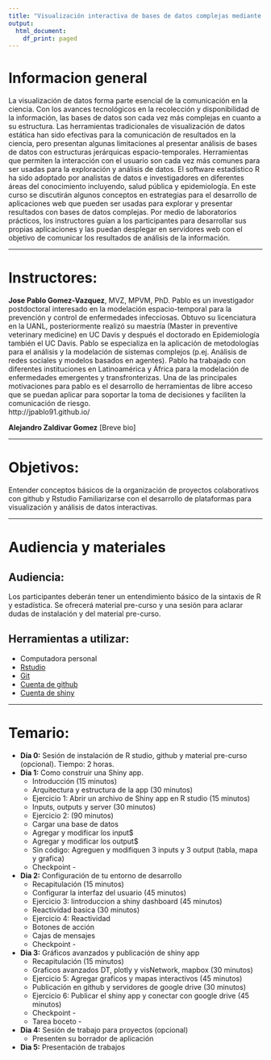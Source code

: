 ```yaml
---
title: "Visualización interactiva de bases de datos complejas mediante la plataforma Shiny"
output:
  html_document:
    df_print: paged
---
```



# Informacion general


 La visualización de datos forma parte esencial de la comunicación en la ciencia. Con los avances tecnológicos en la recolección y disponibilidad de la información, las bases de datos son cada vez más complejas en cuanto a su estructura. Las herramientas tradicionales de visualización de datos estática han sido efectivas para la comunicación de resultados en la ciencia, pero presentan algunas limitaciones al presentar  análisis de bases de datos con estructuras jerárquicas espacio-temporales. Herramientas que permiten la interacción con el usuario son cada vez más comunes para ser usadas para la exploración y análisis de datos. El software estadístico R ha sido adoptado por analistas de datos e investigadores en diferentes áreas del conocimiento incluyendo, salud pública y epidemiología. En este curso se discutirán algunos conceptos en estrategias para el desarrollo de aplicaciones web que pueden ser usadas para explorar y presentar resultados con bases de datos complejas. Por medio de laboratorios prácticos, los instructores guían a los participantes para desarrollar sus propias aplicaciones y las puedan desplegar en servidores web con el objetivo de comunicar los resultados de análisis de la información.

 ------------


# Instructores:

**Jose Pablo Gomez-Vazquez**, MVZ, MPVM, PhD. Pablo es un investigador postdoctoral interesado en la modelación espacio-temporal para la prevención y control de enfermedades infecciosas. Obtuvo su licenciatura en la UANL, posteriormente realizó su maestría (Master in preventive veterinary medicine) en UC Davis y después el doctorado en Epidemiología también el UC Davis. Pablo se especializa en la aplicación de metodologías para el análisis y la modelación de sistemas complejos (p.ej. Análisis de redes sociales y modelos basados en agentes). Pablo ha trabajado con diferentes instituciones en Latinoamérica y África para la modelación de enfermedades emergentes y transfronterizas. Una de las principales motivaciones para pablo es el desarrollo de herramientas de libre acceso que se puedan aplicar para soportar la toma de decisiones y faciliten la comunicación de riesgo.  
 http://jpablo91.github.io/


**Alejandro Zaldivar Gomez**
[Breve bio]




 ------------


# Objetivos:
 Entender conceptos básicos de la organización de proyectos colaborativos con github y Rstudio
 Familiarizarse con el desarrollo de plataformas para visualización y análisis de datos interactivas.


 ------------



# Audiencia y materiales
## Audiencia:
Los participantes deberán tener un entendimiento básico de la sintaxis de R y estadística. Se ofrecerá material pre-curso y una sesión para aclarar dudas de instalación y del material pre-curso.

## Herramientas a utilizar:
  
  - Computadora personal
  - [Rstudio](https://www.rstudio.com/products/rstudio/)
  - [Git](https://git-scm.com)
  - [Cuenta de github](https://github.com/)
  - [Cuenta de shiny](https://www.shinyapps.io)


 ------------



# Temario:

   - **Día 0:** Sesión de instalación de R studio, github y material pre-curso (opcional). Tiempo: 2 horas.
   - **Dia 1:** Como construir una Shiny app.
     - Introducción (15 minutos)
     - Arquitectura y estructura de la app (30 minutos)
     - Ejercicio 1: Abrir un archivo de Shiny app en R studio (15 minutos)
     - Inputs, outputs y server (30 minutos)
     - Ejercicio 2: (90 minutos)
     - Cargar una base de datos
     - Agregar y modificar los input$
     - Agregar y modificar los output$
     - Sin código: Agreguen y modifiquen 3 inputs y 3 output (tabla, mapa y grafica)
     - Checkpoint - 
   - **Dia 2:** Configuración de tu entorno de desarrollo
     - Recapitulación (15 minutos)
     - Configurar la interfaz del usuario (45 minutos)
     - Ejercicio 3: Iintroduccion a shiny dashboard (45 minutos)
     - Reactividad basica (30 minutos)
     - Ejercicio 4: Reactividad
     - Botones de acción
     - Cajas de mensajes
     - Checkpoint - 

   - **Dia 3:** Gráficos avanzados y publicación de shiny app
     - Recapitulación (15 minutos)
     - Graficos avanzados DT, plotly y visNetwork, mapbox (30 minutos)
     - Ejercicio 5: Agregar graficos y mapas interactivos (45 minutos)
     - Publicación en github y servidores de google drive (30 minutos)
     - Ejercicio 6: Publicar el shiny app y conectar con google drive (45 minutos) 
     - Checkpoint - 
     - Tarea boceto -

   - **Dia 4:** Sesión de trabajo para proyectos (opcional)
     - Presenten su borrador de aplicación

   - **Dìa 5:** Presentación de trabajos